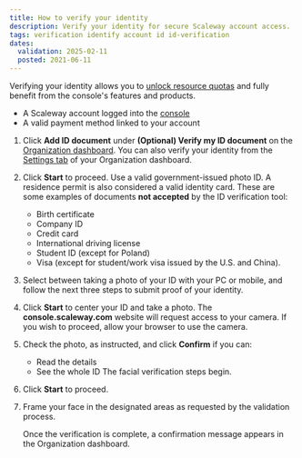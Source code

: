 ```yaml
---
title: How to verify your identity
description: Verify your identity for secure Scaleway account access.
tags: verification identify account id id-verification
dates:
  validation: 2025-02-11
  posted: 2021-06-11
---
```




Verifying your identity allows you to [unlock resource quotas](/organizations-and-projects/additional-content/organization-quotas/) and fully benefit from the console's features and products.

<Requirements />

- A Scaleway account logged into the [console](https://console.scaleway.com)
- A valid payment method linked to your account

1. Click **Add ID document** under **(Optional) Verify my ID document** on the [Organization dashboard](https://console.scaleway.com/organization/). You can also verify your identity from the [Settings tab](https://console.scaleway.com/organization/settings) of your Organization dashboard. 
    <Lightbox image={image} alt="" />
2. Click **Start** to proceed.
    <Lightbox image={image2} alt="" />
    <Message type="important">
      Use a valid government-issued photo ID. A residence permit is also considered a valid identity card.
      These are some examples of documents **not accepted** by the ID verification tool:
      - Birth certificate
      - Company ID
      - Credit card
      - International driving license
      - Student ID (except for Poland)
      - Visa (except for student/work visa issued by the U.S. and China).
    </Message>
4. Select between taking a photo of your ID with your PC or mobile, and follow the next three steps to submit proof of your identity.

5. Click **Start** to center your ID and take a photo.
    <Message type="important">
      The **console.scaleway.com** website will request access to your camera. If you wish to proceed, allow your browser to use the camera.
    </Message>
6. Check the photo, as instructed, and click **Confirm** if you can:
    - Read the details
    - See the whole ID
    The facial verification steps begin.
7. Click **Start** to proceed.
8. Frame your face in the designated areas as requested by the validation process.

    Once the verification is complete, a confirmation message appears in the Organization dashboard.
